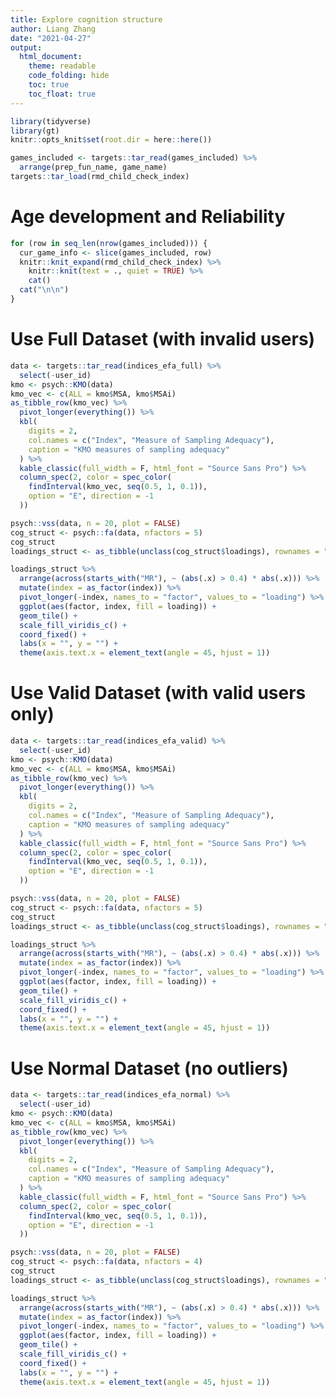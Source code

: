 ```yaml
---
title: Explore cognition structure
author: Liang Zhang
date: "2021-04-27"
output: 
  html_document:
    theme: readable
    code_folding: hide
    toc: true
    toc_float: true
---
```


```r
library(tidyverse)
library(gt)
knitr::opts_knit$set(root.dir = here::here())
```

```r
games_included <- targets::tar_read(games_included) %>% 
  arrange(prep_fun_name, game_name)
targets::tar_load(rmd_child_check_index)
```

# Age development and Reliability

```r
for (row in seq_len(nrow(games_included))) {
  cur_game_info <- slice(games_included, row)
  knitr::knit_expand(rmd_child_check_index) %>% 
    knitr::knit(text = ., quiet = TRUE) %>% 
    cat()
  cat("\n\n")
}
```

# Use Full Dataset (with invalid users)

```r
data <- targets::tar_read(indices_efa_full) %>% 
  select(-user_id)
kmo <- psych::KMO(data)
kmo_vec <- c(ALL = kmo$MSA, kmo$MSAi)
as_tibble_row(kmo_vec) %>% 
  pivot_longer(everything()) %>% 
  kbl(
    digits = 2,
    col.names = c("Index", "Measure of Sampling Adequacy"),
    caption = "KMO measures of sampling adequacy"
  ) %>% 
  kable_classic(full_width = F, html_font = "Source Sans Pro") %>% 
  column_spec(2, color = spec_color(
    findInterval(kmo_vec, seq(0.5, 1, 0.1)), 
    option = "E", direction = -1
  ))
```

```r
psych::vss(data, n = 20, plot = FALSE)
cog_struct <- psych::fa(data, nfactors = 5)
cog_struct
loadings_struct <- as_tibble(unclass(cog_struct$loadings), rownames = "index")
```

```r
loadings_struct %>% 
  arrange(across(starts_with("MR"), ~ (abs(.x) > 0.4) * abs(.x))) %>% 
  mutate(index = as_factor(index)) %>% 
  pivot_longer(-index, names_to = "factor", values_to = "loading") %>% 
  ggplot(aes(factor, index, fill = loading)) +
  geom_tile() +
  scale_fill_viridis_c() +
  coord_fixed() +
  labs(x = "", y = "") +
  theme(axis.text.x = element_text(angle = 45, hjust = 1))
```

# Use Valid Dataset (with valid users only)

```r
data <- targets::tar_read(indices_efa_valid) %>% 
  select(-user_id)
kmo <- psych::KMO(data)
kmo_vec <- c(ALL = kmo$MSA, kmo$MSAi)
as_tibble_row(kmo_vec) %>% 
  pivot_longer(everything()) %>% 
  kbl(
    digits = 2,
    col.names = c("Index", "Measure of Sampling Adequacy"),
    caption = "KMO measures of sampling adequacy"
  ) %>% 
  kable_classic(full_width = F, html_font = "Source Sans Pro") %>% 
  column_spec(2, color = spec_color(
    findInterval(kmo_vec, seq(0.5, 1, 0.1)), 
    option = "E", direction = -1
  ))
```

```r
psych::vss(data, n = 20, plot = FALSE)
cog_struct <- psych::fa(data, nfactors = 5)
cog_struct
loadings_struct <- as_tibble(unclass(cog_struct$loadings), rownames = "index")
```

```r
loadings_struct %>% 
  arrange(across(starts_with("MR"), ~ (abs(.x) > 0.4) * abs(.x))) %>% 
  mutate(index = as_factor(index)) %>% 
  pivot_longer(-index, names_to = "factor", values_to = "loading") %>% 
  ggplot(aes(factor, index, fill = loading)) +
  geom_tile() +
  scale_fill_viridis_c() +
  coord_fixed() +
  labs(x = "", y = "") +
  theme(axis.text.x = element_text(angle = 45, hjust = 1))
```

# Use Normal Dataset (no outliers)

```r
data <- targets::tar_read(indices_efa_normal) %>% 
  select(-user_id)
kmo <- psych::KMO(data)
kmo_vec <- c(ALL = kmo$MSA, kmo$MSAi)
as_tibble_row(kmo_vec) %>% 
  pivot_longer(everything()) %>% 
  kbl(
    digits = 2,
    col.names = c("Index", "Measure of Sampling Adequacy"),
    caption = "KMO measures of sampling adequacy"
  ) %>% 
  kable_classic(full_width = F, html_font = "Source Sans Pro") %>% 
  column_spec(2, color = spec_color(
    findInterval(kmo_vec, seq(0.5, 1, 0.1)), 
    option = "E", direction = -1
  ))
```

```r
psych::vss(data, n = 20, plot = FALSE)
cog_struct <- psych::fa(data, nfactors = 4)
cog_struct
loadings_struct <- as_tibble(unclass(cog_struct$loadings), rownames = "index")
```

```r
loadings_struct %>% 
  arrange(across(starts_with("MR"), ~ (abs(.x) > 0.4) * abs(.x))) %>% 
  mutate(index = as_factor(index)) %>% 
  pivot_longer(-index, names_to = "factor", values_to = "loading") %>% 
  ggplot(aes(factor, index, fill = loading)) +
  geom_tile() +
  scale_fill_viridis_c() +
  coord_fixed() +
  labs(x = "", y = "") +
  theme(axis.text.x = element_text(angle = 45, hjust = 1))
```
